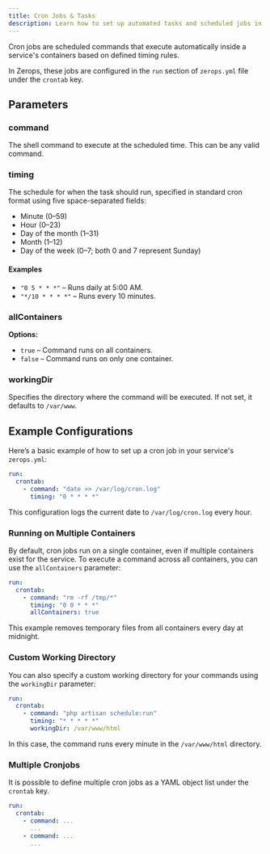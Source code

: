 ```yaml
---
title: Cron Jobs & Tasks
description: Learn how to set up automated tasks and scheduled jobs in Zerops
---
```



Cron jobs are scheduled commands that execute automatically inside a service's containers based on defined timing rules.

In Zerops, these jobs are configured in the `run` section of `zerops.yml` file under the `crontab` key.

## Parameters

### command <Badge type="custom" text="string" /> <Badge type="required" />

The shell command to execute at the scheduled time. This can be any valid command.

### timing <Badge type="custom" text="string" /> <Badge type="required" />

The schedule for when the task should run, specified in standard cron format using five space-separated fields:
  - Minute (0–59)
  - Hour (0–23)
  - Day of the month (1–31)
  - Month (1–12)
  - Day of the week (0–7; both 0 and 7 represent Sunday)

#### Examples
  - `"0 5 * * *"` – Runs daily at 5:00 AM.
  - `"*/10 * * * *"` – Runs every 10 minutes.

### allContainers <Badge type="custom" text="boolean" /> <Badge type="required" /> 

**Options:**
- `true` – Command runs on all containers.
- `false` – Command runs on only one container.

### workingDir <Badge type="custom" text="string" /> <Badge type="optional" />

Specifies the directory where the command will be executed. If not set, it defaults to `/var/www`.

## Example Configurations
Here’s a basic example of how to set up a cron job in your service's `zerops.yml`:

```yaml
run: 
  crontab:
    - command: "date >> /var/log/cron.log"
      timing: "0 * * * *"
```
This configuration logs the current date to `/var/log/cron.log` every hour.

### Running on Multiple Containers
By default, cron jobs run on a single container, even if multiple containers exist for the service. To execute a command across all containers, you can use the `allContainers` parameter:

```yaml
run: 
  crontab:
    - command: "rm -rf /tmp/*"
      timing: "0 0 * * *"
      allContainers: true
```
This example removes temporary files from all containers every day at midnight.

### Custom Working Directory
You can also specify a custom working directory for your commands using the `workingDir` parameter:

```yaml
run: 
  crontab:
    - command: "php artisan schedule:run"
      timing: "* * * * *"
      workingDir: /var/www/html
```
In this case, the command runs every minute in the `/var/www/html` directory.

### Multiple Cronjobs
It is possible to define multiple cron jobs as a YAML object list under the `crontab` key.

```yaml
run:
  crontab:
    - command: ...
      ...
    - command: ...
      ...
```



